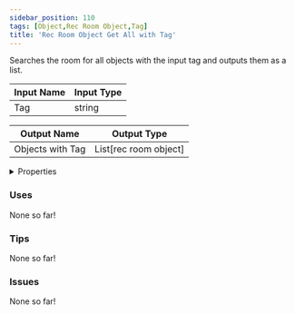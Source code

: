 ```yaml
---
sidebar_position: 110
tags: [Object,Rec Room Object,Tag]
title: 'Rec Room Object Get All with Tag'
---
```


Searches the room for all objects with the input tag and outputs them as a list.




<EsbSvg />

| Input Name | Input Type |
|-----------|-----------|
| Tag | string |

| Output Name | Output Type |
|-----------|-----------|
| Objects with Tag | List[rec room object] |


<details>
  <summary>Properties</summary>
  <div>
    <div>
    <table>
      <thead>
        <tr>
          <th>Is beta required?</th>
          <th>❌</th>
        </tr>
        <tr>
          <th>Is this chip a trolling risk?</th>
          <th>❌</th>
        </tr>
        <tr>
          <th>Is this chip a role assignment risk?</th>
          <th>❌</th>
        </tr>
        <tr>
          <th>Chip UUID</th>
          <th>02d69553-ae96-4c2d-8477-59ada6a66783</th>
        </tr>
      </thead>
    </table>
    </div>
  </div>
</details>

### Uses

None so far!

### Tips

None so far!

### Issues

None so far!